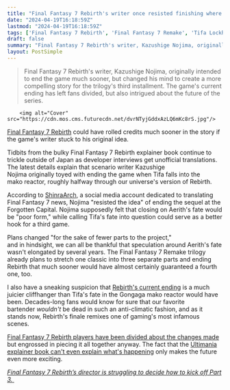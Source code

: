 ```yaml
---
title: "Final Fantasy 7 Rebirth's writer once resisted finishing where the original JRPG's tragic twist occurs, preferring a point that could have led to a much shorter game"
date: "2024-04-19T16:18:59Z"
lastmod: "2024-04-19T16:18:59Z"
tags: ['Final Fantasy 7 Rebirth', 'Final Fantasy 7 Remake', 'Tifa Lockhart', 'Aerith Gainsborough']
draft: false
summary: "Final Fantasy 7 Rebirth's writer, Kazushige Nojima, originally intended to end the game much sooner, but changed his mind to create a more compelling story for the trilogy's third installment. The game's current ending has left fans divided, but also intrigued about the future of the series."
layout: PostSimple
---
```

> Final Fantasy 7 Rebirth's writer, Kazushige Nojima, originally intended to end the game much sooner, but changed his mind to create a more compelling story for the trilogy's third installment. The game's current ending has left fans divided, but also intrigued about the future of the series.


        <img alt="Cover" src="https://cdn.mos.cms.futurecdn.net/dvrNTyjGddxAzLQ6mKc8rS.jpg"/>
        
[Final Fantasy 7 Rebirth](https://www.gamesradar.com/final-fantasy-7-rebirth-guide/) could have rolled credits much sooner in the story if the game's writer stuck to his original idea.

Tidbits from the bulky Final Fantasy 7 Rebirth explainer book continue to trickle outside of Japan as developer interviews get unofficial translations. The latest details explain that scenario writer Kazushige Nojima originally toyed with ending the game when Tifa falls into the mako reactor, roughly halfway through our universe's version of Rebirth.

According to [ShinraArch](https://twitter.com/ShinraArch/status/1780385602942169099), a social media account dedicated to translating Final Fantasy 7 news, Nojima "resisted the idea" of ending the sequel at the Forgotten Capital. Nojima supposedly felt that closing on Aerith's fate would be "poor form," while calling Tifa's fate into question could serve as a better hook for a third game. 

Plans changed "for the sake of fewer parts to the project," and in hindsight, we can all be thankful that speculation around Aerith's fate wasn't elongated by several years. The Final Fantasy 7 Remake trilogy already plans to stretch one classic into three separate parts and ending Rebirth that much sooner would have almost certainly guaranteed a fourth one, too. 

I also have a sneaking suspicion that [Rebirth's current ending](https://www.gamesradar.com/final-fantasy-7-rebirth-ending-explained/) is a much juicier cliffhanger than Tifa's fate in the Gongaga mako reactor would have been. Decades-long fans would know for sure that our favorite bartender *wouldn't* be dead in such an anti-climatic fashion, and as it stands now, Rebirth's finale remixes one of gaming's most infamous scenes. 

[Final Fantasy 7 Rebirth players have been divided about the changes made](https://www.gamesradar.com/final-fantasy-7-rebirths-confusing-as-fk-ending-leaves-fans-divided-but-engrossed-in-piecing-together-what-it-all-means-for-the-rpgs-future/) but engrossed in piecing it all together anyway. The fact that the [Ultimania explainer book can't even explain what's happening](https://www.gamesradar.com/even-the-final-fantasy-7-rebirth-explainer-book-cant-explain-whats-up-with-the-jrpgs-divisive-ending/) only makes the future even more exciting.

[<em>Final Fantasy 7 Rebirth’s director is struggling to decide how to kick off Part 3.</em> ](https://www.gamesradar.com/final-fantasy-7-rebirths-director-is-struggling-to-decide-how-to-kick-off-the-jrpgs-final-installment/)
        
